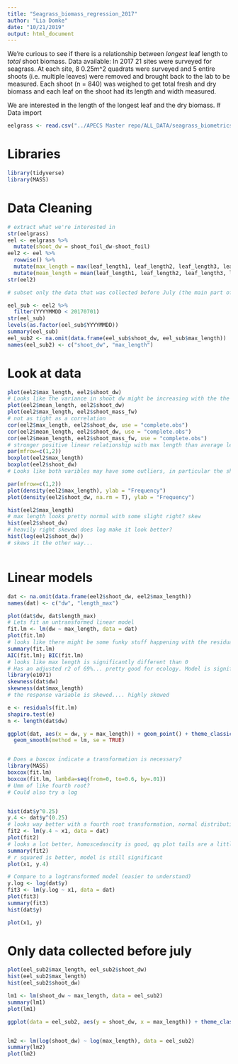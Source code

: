 ```yaml
---
title: "Seagrass_biomass_regression_2017"
author: "Lia Domke"
date: "10/21/2019"
output: html_document
---
```

We're curious to see if there is a relationship between *longest* leaf length to *total* shoot biomass. 
Data available: In 2017 21 sites were surveyed for seagrass. At each site, 8 0.25m^2 quadrats were surveyed and 5 entire shoots (i.e. multiple leaves) were removed and brought back to the lab to be measured. Each shoot (n = 840) was weighed to get total fresh and dry biomass and each leaf on the shoot had its length and width measured. 

We are interested in the length of the longest leaf and the dry biomass. 
# Data import
```r
eelgrass <- read.csv("../APECS Master repo/ALL_DATA/seagrass_biometrics_CLEAN.csv")
```
# Libraries
```r
library(tidyverse)
library(MASS)
```
# Data Cleaning
```r
# extract what we're interested in 
str(eelgrass)
eel <- eelgrass %>%
  mutate(shoot_dw = shoot_foil_dw-shoot_foil)
eel2 <- eel %>%
  rowwise() %>%
  mutate(max_length = max(leaf_length1, leaf_length2, leaf_length3, leaf_length4, leaf_length5, leaf_length6, leaf_length7, leaf_length8, leaf_length9, leaf_length10, na.rm=TRUE)) %>%
  mutate(mean_length = mean(leaf_length1, leaf_length2, leaf_length3, leaf_length4, leaf_length5, leaf_length6, leaf_length7, leaf_length8, leaf_length9, leaf_length10, na.rm=TRUE))
str(eel2)

# subset only the data that was collected before July (the main part of the growing season)

eel_sub <- eel2 %>%
  filter(YYYYMMDD < 20170701)
str(eel_sub)
levels(as.factor(eel_sub$YYYYMMDD))
summary(eel_sub)
eel_sub2 <- na.omit(data.frame(eel_sub$shoot_dw, eel_sub$max_length))
names(eel_sub2) <- c("shoot_dw", "max_length")
```

# Look at data
```r
plot(eel2$max_length, eel2$shoot_dw)
# Looks like the variance in shoot dw might be increasing with the the length (mm) of the longest blade. 
plot(eel2$mean_length, eel2$shoot_dw)
plot(eel2$max_length, eel2$shoot_mass_fw)
# not as tight as a correlation
cor(eel2$max_length, eel2$shoot_dw, use = "complete.obs")
cor(eel2$mean_length, eel2$shoot_dw, use = "complete.obs")
cor(eel2$mean_length, eel2$shoot_mass_fw, use = "complete.obs")
# stronger positive linear relationship with max length than average length (makes sense)
par(mfrow=c(1,2))
boxplot(eel2$max_length)
boxplot(eel2$shoot_dw)
# Looks like both varibles may have some outliers, in particular the shoot dry weight. 

par(mfrow=c(1,2))
plot(density(eel2$max_length), ylab = "Frequency")
plot(density(eel2$shoot_dw, na.rm = T), ylab = "Frequency")

hist(eel2$max_length)
# max length looks pretty normal with some slight right? skew
hist(eel2$shoot_dw)
# heavily right skewed does log make it look better?
hist(log(eel2$shoot_dw))
# skews it the other way... 



```

# Linear models
```r

dat <- na.omit(data.frame(eel2$shoot_dw, eel2$max_length))
names(dat) <- c("dw", "length_max")

plot(dat$dw, dat$length_max)
# Lets fit an untransformed linear model 
fit.lm <- lm(dw ~ max_length, data = dat)
plot(fit.lm)
# looks like there might be some funky stuff happening with the residuals -- maybe an increase in variance along the fitted values. And the QQ plot looks real gross with some concavity (i.e. skewness) and some possible outliers. The cooks plot makes it look like there case numbers (171, 230, 498) could be influencial outliers. Some of this is consisten with the histogram of the data (see above)
summary(fit.lm)
AIC(fit.lm); BIC(fit.lm)
# looks like max length is significantly different than 0
# Has an adjusted r2 of 69%... pretty good for ecology. Model is significant, coefficients for the model are not equal to zero (p value =~0)
library(e1071)
skewness(dat$dw)
skewness(dat$max_length)
# the response variable is skewed.... highly skewed

e <- residuals(fit.lm)
shapiro.test(e)
n <- length(dat$dw)

ggplot(dat, aes(x = dw, y = max_length)) + geom_point() + theme_classic() +
  geom_smooth(method = lm, se = TRUE)


# Does a boxcox indicate a transformation is necessary? 
library(MASS)
boxcox(fit.lm)
boxcox(fit.lm, lambda=seq(from=0, to=0.6, by=.01)) 
# Umm of like fourth root?
# Could also try a log


hist(dat$y^0.25)
y.4 <- dat$y^(0.25)
# looks way better with a fourth root transformation, normal distribution
fit2 <- lm(y.4 ~ x1, data = dat)
plot(fit2)
# looks a lot better, homoscedascity is good, qq plot tails are a little weird, still some outliers
summary(fit2)
# r squared is better, model is still significant
plot(x1, y.4)

# Compare to a logtransformed model (easier to understand)
y.log <- log(dat$y)
fit3 <- lm(y.log ~ x1, data = dat)
plot(fit3)
summary(fit3)
hist(dat$y)

plot(x1, y)
```

# Only data collected before july
```r
plot(eel_sub2$max_length, eel_sub2$shoot_dw)
hist(eel_sub2$max_length)
hist(eel_sub2$shoot_dw)

lm1 <- lm(shoot_dw ~ max_length, data = eel_sub2)
summary(lm1)
plot(lm1)

ggplot(data = eel_sub2, aes(y = shoot_dw, x = max_length)) + theme_classic() + geom_point() + geom_smooth(method = "lm", se =TRUE)


lm2 <- lm(log(shoot_dw) ~ log(max_length), data = eel_sub2)
summary(lm2)
plot(lm2)

```


